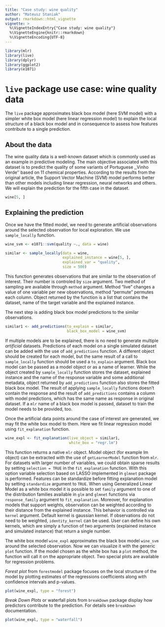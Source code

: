 ---
title: "Case study: wine quality"
author: "Mateusz Staniak"
output: rmarkdown::html_vignette
vignette: >
  %\VignetteIndexEntry{"Case study: wine quality"}
  %\VignetteEngine{knitr::rmarkdown}
  %\VignetteEncoding{UTF-8}
---

```{r libs, echo = FALSE, warning = FALSE, message = FALSE}
library(mlr)
library(live)
library(dplyr)
library(ggplot2)
library(e1071)
```

# `live` package use case: wine quality data

The `live` package approximates black box model (here SVM model) with a simpler white box model (here linear regression model) to explain the local structure of a black box model and in consequence to assess how features contribute to a single prediction.


## About the data

The wine quality data is a well-known dataset which is commonly used as an example in predictive modeling.
The main objective associated with this dataset is to predict the quality of some variants of Portuguese ,,Vinho Verde'' based on 11 chemical properties.
According to the results from the original article, the Support Vector Machine (SVM) model performs better than other models including linear regression, neural networks and others.
We will explain the prediction for the fifth case in the dataset. 

```{r case5, warning = FALSE, message = FALSE}
wine[5, ]
```

## Explaining the prediction

Once we have the fitted model, we need to generate artificial observations around the selected observation for local exploration.
We use `sample_locally` function.

```{r sample, warning = FALSE, message = FALSE}
wine_svm <- e1071::svm(quality ~., data = wine)

similar <- sample_locally(data = wine,
                          explained_instance = wine[5, ],
                          explained_var = "quality",
                          size = 500)
```              

This function generates observations that are similar to the observation of interest.
Their number is controled by `size` argument.
Two method of sampling are available through `method` argument.
Method "live" changes a value of one variable per new observations,
method "permute" permutes each column.
Object returned by the function is a list that contains the dataset, name of the target variable and the explained instance.
          
The next step is adding black box model predictions to the similar observations.

```{r add, warning = FALSE, message = FALSE}
similar1 <- add_predictions(to_explain = similar,
                            black_box_model = wine_svm)
```

If multiple models are to be explained, there is no need to generate multiple _artificial_ datasets.
Predictions of each model on a single simulated dataset can be added with the use of `add_predictions` function.
A different object should be created for each model, but the same result of a call to `sample_locally` function should be used a `to_explain` argument.
Black box model can be passed as a model object or as a name of \pkg{mlr} learner.
While the object created by `sample_locally` function stores the dataset, explained instance and the name of the response variable and some additional metadata, object returned by `add_predictions` function also stores the fitted black box model.
The result of applying `sample_locally` functions doesn't contain the response and the result of `add_predictions` contains a column with model predictions, which has the same name as response in original dataset.
If a `mlr` name of a black box model is passed, dataset to train the model needs to be provided, too.

Once the artificial data points around the case of interest are generated, we may fit the white box model to them. Here we fit linear regression model using `fit_explanation` function.

```{r explanation, warning = FALSE, message = FALSE}
wine_expl <- fit_explanation(live_object = similar1,
                             white_box = "regr.lm")
```


This function returns a native `mlr` object.
Model object (for example lm object) can be extracted with the use of `getLearnerModel` function from `mlr`.
For datasets with larger number of variables, we could obtain sparse results by setting `selection = TRUE` in the `fit_explanation` function. 
With this option variable selection based on LASSO implemented in `glmnet` package is performed.
Features can be standardize before fitting explanation model by setting `standardize` argument to `TRUE`.
When using Generalized Linear Model as a white box model it is possible to set `family` argument to one of the distribution families available in `glm` and `glmnet` functions via `response_family` argument to `fit_explanation`.
Moreover, for explanation models that support weights, observation can be weighted according to their distance from the explained instance. 
This behavior is controlled via `kernel` argument. Default kernel is gaussian kernel.
If observations do not need to be weighted, `identity_kernel` can be used.
User can define his own kernels, which are simply a function of two arguments (explained instance and simulated instance) that return a single number.

The white box model `wine_expl` approximates the black box model `wine_svm` around the selected observation.
Now we can visualize it with the generic `plot` function.
If the model chosen as the white box has a `plot` method, the function will call it on the appropriate object.
Two special plots are available for regression problems.

*Forest plot* from `forestmodel` package focuses on the local structure of the model by plotting estimates of the regressions coefficients along with confidence intervals and p-values.

```{r forestplot, warning = FALSE, message = FALSE, fig.width = 7}
plot(wine_expl, type = "forest")
```

*Break Down Plots* or waterfall plots from `breakDown` package display how predictors contribute to the prediction. For details see `breakDown` documentation.

```{r waterfallplot, warning = FALSE, message = FALSE, fig.width = 7}
plot(wine_expl, type = "waterfall")
```




